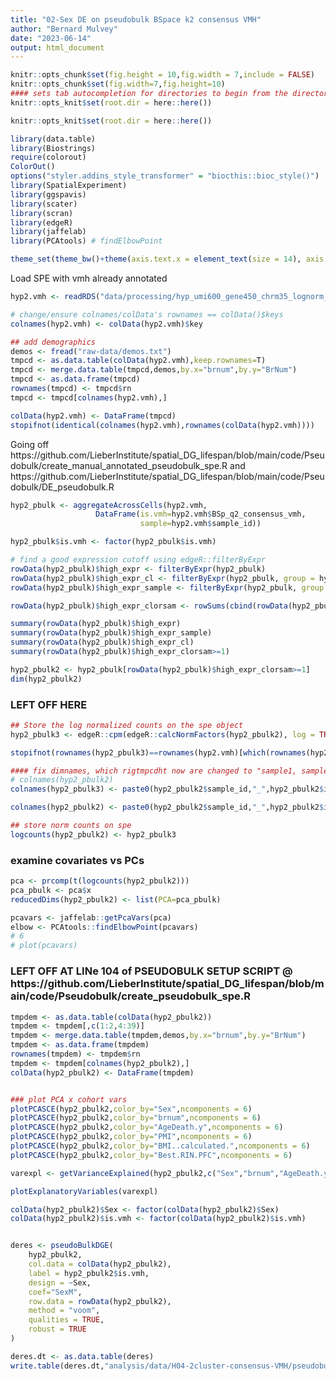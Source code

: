 ```yaml
---
title: "02-Sex DE on pseudobulk BSpace k2 consensus VMH"
author: "Bernard Mulvey"
date: "2023-06-14"
output: html_document
---
```


```r
knitr::opts_chunk$set(fig.height = 10,fig.width = 7,include = FALSE)
knitr::opts_chunk$set(fig.width=7,fig.height=10)
#### sets tab autocompletion for directories to begin from the directory containing the .Rproj session, instead of the script's directory if different
knitr::opts_knit$set(root.dir = here::here())

knitr::opts_knit$set(root.dir = here::here())

library(data.table)
library(Biostrings)
require(colorout)
ColorOut()
options("styler.addins_style_transformer" = "biocthis::bioc_style()")
library(SpatialExperiment)
library(ggspavis)
library(scater)
library(scran)
library(edgeR)
library(jaffelab)
library(PCAtools) # findElbowPoint

theme_set(theme_bw()+theme(axis.text.x = element_text(size = 14), axis.title.x = element_text(size = 16), axis.text.y = element_text(size = 14), axis.title.y = element_text(size =16), plot.title = element_text(size = 20,hjust=0.5), strip.text = element_text(size=18), legend.text = element_text(size=10), legend.title = element_text(size=11,hjust=0.5)))
```


Load SPE with vmh already annotated
```r
hyp2.vmh <- readRDS("data/processing/hyp_umi600_gene450_chrm35_lognorm_061323_HarmonyBSpc-q2VMH_rowname-key.RDS") 

# change/ensure colnames/colData's rownames == colData()$keys
colnames(hyp2.vmh) <- colData(hyp2.vmh)$key

## add demographics
demos <- fread("raw-data/demos.txt")
tmpcd <- as.data.table(colData(hyp2.vmh),keep.rownames=T)
tmpcd <- merge.data.table(tmpcd,demos,by.x="brnum",by.y="BrNum")
tmpcd <- as.data.frame(tmpcd)
rownames(tmpcd) <- tmpcd$rn
tmpcd <- tmpcd[colnames(hyp2.vmh),]

colData(hyp2.vmh) <- DataFrame(tmpcd) 
stopifnot(identical(colnames(hyp2.vmh),rownames(colData(hyp2.vmh))))
```


Going off https://github.com/LieberInstitute/spatial_DG_lifespan/blob/main/code/Pseudobulk/create_manual_annotated_pseudobulk_spe.R and https://github.com/LieberInstitute/spatial_DG_lifespan/blob/main/code/Pseudobulk/DE_pseudobulk.R
```r
hyp2_pbulk <- aggregateAcrossCells(hyp2.vmh,
                   DataFrame(is.vmh=hyp2.vmh$BSp_q2_consensus_vmh,
                             sample=hyp2.vmh$sample_id))

hyp2_pbulk$is.vmh <- factor(hyp2_pbulk$is.vmh)

# find a good expression cutoff using edgeR::filterByExpr
rowData(hyp2_pbulk)$high_expr <- filterByExpr(hyp2_pbulk)
rowData(hyp2_pbulk)$high_expr_cl <- filterByExpr(hyp2_pbulk, group = hyp2_pbulk$is.vmh)
rowData(hyp2_pbulk)$high_expr_sample <- filterByExpr(hyp2_pbulk, group = hyp2_pbulk$sample)

rowData(hyp2_pbulk)$high_expr_clorsam <- rowSums(cbind(rowData(hyp2_pbulk)$high_expr_sample,rowData(hyp2_pbulk)$high_expr_cl))

summary(rowData(hyp2_pbulk)$high_expr)
summary(rowData(hyp2_pbulk)$high_expr_sample)
summary(rowData(hyp2_pbulk)$high_expr_cl)
summary(rowData(hyp2_pbulk)$high_expr_clorsam>=1)

hyp2_pbulk2 <- hyp2_pbulk[rowData(hyp2_pbulk)$high_expr_clorsam>=1]
dim(hyp2_pbulk2)
```


### LEFT OFF HERE
```r
## Store the log normalized counts on the spe object
hyp2_pbulk3 <- edgeR::cpm(edgeR::calcNormFactors(hyp2_pbulk2), log = TRUE, prior.count = 0.1)

stopifnot(rownames(hyp2_pbulk3)==rownames(hyp2.vmh)[which(rownames(hyp2.vmh) %in% rownames(hyp2_pbulk3))])

#### fix dimnames, which rigtmpcdht now are changed to "sample1, sample2...":
# colnames(hyp2_pbulk2)
colnames(hyp2_pbulk3) <- paste0(hyp2_pbulk2$sample_id,"_",hyp2_pbulk2$is.vmh)

colnames(hyp2_pbulk2) <- paste0(hyp2_pbulk2$sample_id,"_",hyp2_pbulk2$is.vmh)

## store norm counts on spe
logcounts(hyp2_pbulk2) <- hyp2_pbulk3
```

### examine covariates vs PCs
```r
pca <- prcomp(t(logcounts(hyp2_pbulk2)))
pca_pbulk <- pca$x
reducedDims(hyp2_pbulk2) <- list(PCA=pca_pbulk)

pcavars <- jaffelab::getPcaVars(pca)
elbow <- PCAtools::findElbowPoint(pcavars)
# 6
# plot(pcavars)


```


### LEFT OFF AT LINe 104 of PSEUDOBULK SETUP SCRIPT @ https://github.com/LieberInstitute/spatial_DG_lifespan/blob/main/code/Pseudobulk/create_pseudobulk_spe.R
```r
tmpdem <- as.data.table(colData(hyp2_pbulk2))
tmpdem <- tmpdem[,c(1:2,4:39)]
tmpdem <- merge.data.table(tmpdem,demos,by.x="brnum",by.y="BrNum")
tmpdem <- as.data.frame(tmpdem)
rownames(tmpdem) <- tmpdem$rn
tmpdem <- tmpdem[colnames(hyp2_pbulk2),]
colData(hyp2_pbulk2) <- DataFrame(tmpdem)


### plot PCA x cohort vars
plotPCASCE(hyp2_pbulk2,color_by="Sex",ncomponents = 6)
plotPCASCE(hyp2_pbulk2,color_by="brnum",ncomponents = 6)
plotPCASCE(hyp2_pbulk2,color_by="AgeDeath.y",ncomponents = 6)
plotPCASCE(hyp2_pbulk2,color_by="PMI",ncomponents = 6)
plotPCASCE(hyp2_pbulk2,color_by="BMI..calculated.",ncomponents = 6)
plotPCASCE(hyp2_pbulk2,color_by="Best.RIN.PFC",ncomponents = 6)

varexpl <- getVarianceExplained(hyp2_pbulk2,c("Sex","brnum","AgeDeath.y","PMI","BMI..calculated.","sample_id"))

plotExplanatoryVariables(varexpl)

```


```r
colData(hyp2_pbulk2)$Sex <- factor(colData(hyp2_pbulk2)$Sex)
colData(hyp2_pbulk2)$is.vmh <- factor(colData(hyp2_pbulk2)$is.vmh)


deres <- pseudoBulkDGE(
    hyp2_pbulk2,
    col.data = colData(hyp2_pbulk2),
    label = hyp2_pbulk2$is.vmh,
    design = ~Sex,
    coef="SexM",
    row.data = rowData(hyp2_pbulk2),
    method = "voom",
    qualities = TRUE,
    robust = TRUE
)

deres.dt <- as.data.table(deres)
write.table(deres.dt,"analysis/data/H04-2cluster-consensus-VMH/pseudobulk-SEX-DE_Bspace-VMH-nonvmh-clusters.txt",sep='\t',quote=F,row.names=F,col.names=T)
```
